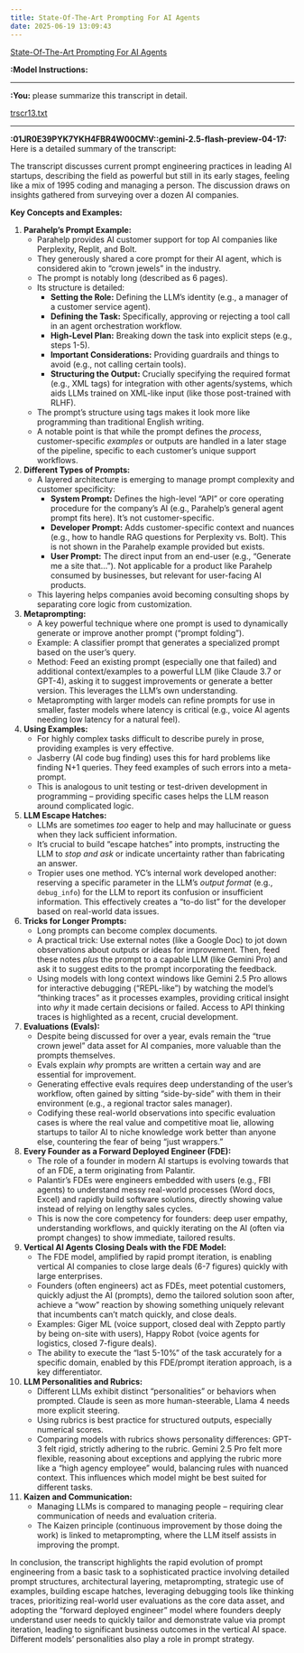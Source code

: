 ```yaml
---
title: State-Of-The-Art Prompting For AI Agents
date: 2025-06-19 13:09:43
---
```



[State-Of-The-Art Prompting For AI Agents](https://www.youtube.com/watch?v=DL82mGde6wo)

**:Model Instructions:** 

  ---

  
**:You:** please summarize this transcript in detail.

[trscr13.txt](/Users/mortenlorenzen/Desktop/trscr13.txt)

---

**:01JR0E39PYK7YKH4FBR4W00CMV::gemini-2.5-flash-preview-04-17:** Here is a detailed summary of the transcript:

The transcript discusses current prompt engineering practices in leading AI startups, describing the field as powerful but still in its early stages, feeling like a mix of 1995 coding and managing a person. The discussion draws on insights gathered from surveying over a dozen AI companies.

**Key Concepts and Examples:**

1.  **Parahelp's Prompt Example:**
    *   Parahelp provides AI customer support for top AI companies like Perplexity, Replit, and Bolt.
    *   They generously shared a core prompt for their AI agent, which is considered akin to "crown jewels" in the industry.
    *   The prompt is notably long (described as 6 pages).
    *   Its structure is detailed:
        *   **Setting the Role:** Defining the LLM's identity (e.g., a manager of a customer service agent).
        *   **Defining the Task:** Specifically, approving or rejecting a tool call in an agent orchestration workflow.
        *   **High-Level Plan:** Breaking down the task into explicit steps (e.g., steps 1-5).
        *   **Important Considerations:** Providing guardrails and things to avoid (e.g., not calling certain tools).
        *   **Structuring the Output:** Crucially specifying the required format (e.g., XML tags) for integration with other agents/systems, which aids LLMs trained on XML-like input (like those post-trained with RLHF).
    *   The prompt's structure using tags makes it look more like programming than traditional English writing.
    *   A notable point is that while the prompt defines the *process*, customer-specific *examples* or outputs are handled in a later stage of the pipeline, specific to each customer's unique support workflows.

2.  **Different Types of Prompts:**
    *   A layered architecture is emerging to manage prompt complexity and customer specificity:
        *   **System Prompt:** Defines the high-level "API" or core operating procedure for the company's AI (e.g., Parahelp's general agent prompt fits here). It's not customer-specific.
        *   **Developer Prompt:** Adds customer-specific context and nuances (e.g., how to handle RAG questions for Perplexity vs. Bolt). This is not shown in the Parahelp example provided but exists.
        *   **User Prompt:** The direct input from an end-user (e.g., "Generate me a site that..."). Not applicable for a product like Parahelp consumed by businesses, but relevant for user-facing AI products.
    *   This layering helps companies avoid becoming consulting shops by separating core logic from customization.

3.  **Metaprompting:**
    *   A key powerful technique where one prompt is used to dynamically generate or improve another prompt ("prompt folding").
    *   Example: A classifier prompt that generates a specialized prompt based on the user's query.
    *   Method: Feed an existing prompt (especially one that failed) and additional context/examples to a powerful LLM (like Claude 3.7 or GPT-4), asking it to suggest improvements or generate a better version. This leverages the LLM's own understanding.
    *   Metaprompting with larger models can refine prompts for use in smaller, faster models where latency is critical (e.g., voice AI agents needing low latency for a natural feel).

4.  **Using Examples:**
    *   For highly complex tasks difficult to describe purely in prose, providing examples is very effective.
    *   Jasberry (AI code bug finding) uses this for hard problems like finding N+1 queries. They feed examples of such errors into a meta-prompt.
    *   This is analogous to unit testing or test-driven development in programming – providing specific cases helps the LLM reason around complicated logic.

5.  **LLM Escape Hatches:**
    *   LLMs are sometimes *too* eager to help and may hallucinate or guess when they lack sufficient information.
    *   It's crucial to build "escape hatches" into prompts, instructing the LLM to *stop and ask* or indicate uncertainty rather than fabricating an answer.
    *   Tropier uses one method. YC's internal work developed another: reserving a specific parameter in the LLM's *output format* (e.g., `debug_info`) for the LLM to report its confusion or insufficient information. This effectively creates a "to-do list" for the developer based on real-world data issues.

6.  **Tricks for Longer Prompts:**
    *   Long prompts can become complex documents.
    *   A practical trick: Use external notes (like a Google Doc) to jot down observations about outputs or ideas for improvement. Then, feed these notes *plus* the prompt to a capable LLM (like Gemini Pro) and ask it to suggest edits to the prompt incorporating the feedback.
    *   Using models with long context windows like Gemini 2.5 Pro allows for interactive debugging ("REPL-like") by watching the model's "thinking traces" as it processes examples, providing critical insight into *why* it made certain decisions or failed. Access to API thinking traces is highlighted as a recent, crucial development.

7.  **Evaluations (Evals):**
    *   Despite being discussed for over a year, evals remain the "true crown jewel" data asset for AI companies, more valuable than the prompts themselves.
    *   Evals explain *why* prompts are written a certain way and are essential for improvement.
    *   Generating effective evals requires deep understanding of the user's workflow, often gained by sitting "side-by-side" with them in their environment (e.g., a regional tractor sales manager).
    *   Codifying these real-world observations into specific evaluation cases is where the real value and competitive moat lie, allowing startups to tailor AI to niche knowledge work better than anyone else, countering the fear of being "just wrappers."

8.  **Every Founder as a Forward Deployed Engineer (FDE):**
    *   The role of a founder in modern AI startups is evolving towards that of an FDE, a term originating from Palantir.
    *   Palantir's FDEs were engineers embedded with users (e.g., FBI agents) to understand messy real-world processes (Word docs, Excel) and rapidly build software solutions, directly showing value instead of relying on lengthy sales cycles.
    *   This is now the core competency for founders: deep user empathy, understanding workflows, and quickly iterating on the AI (often via prompt changes) to show immediate, tailored results.

9.  **Vertical AI Agents Closing Deals with the FDE Model:**
    *   The FDE model, amplified by rapid prompt iteration, is enabling vertical AI companies to close large deals (6-7 figures) quickly with large enterprises.
    *   Founders (often engineers) act as FDEs, meet potential customers, quickly adjust the AI (prompts), demo the tailored solution soon after, achieve a "wow" reaction by showing something uniquely relevant that incumbents can't match quickly, and close deals.
    *   Examples: Giger ML (voice support, closed deal with Zeppto partly by being on-site with users), Happy Robot (voice agents for logistics, closed 7-figure deals).
    *   The ability to execute the "last 5-10%" of the task accurately for a specific domain, enabled by this FDE/prompt iteration approach, is a key differentiator.

10. **LLM Personalities and Rubrics:**
    *   Different LLMs exhibit distinct "personalities" or behaviors when prompted. Claude is seen as more human-steerable, Llama 4 needs more explicit steering.
    *   Using rubrics is best practice for structured outputs, especially numerical scores.
    *   Comparing models with rubrics shows personality differences: GPT-3 felt rigid, strictly adhering to the rubric. Gemini 2.5 Pro felt more flexible, reasoning about exceptions and applying the rubric more like a "high agency employee" would, balancing rules with nuanced context. This influences which model might be best suited for different tasks.

11. **Kaizen and Communication:**
    *   Managing LLMs is compared to managing people – requiring clear communication of needs and evaluation criteria.
    *   The Kaizen principle (continuous improvement by those doing the work) is linked to metaprompting, where the LLM itself assists in improving the prompt.

In conclusion, the transcript highlights the rapid evolution of prompt engineering from a basic task to a sophisticated practice involving detailed prompt structures, architectural layering, metaprompting, strategic use of examples, building escape hatches, leveraging debugging tools like thinking traces, prioritizing real-world user evaluations as the core data asset, and adopting the "forward deployed engineer" model where founders deeply understand user needs to quickly tailor and demonstrate value via prompt iteration, leading to significant business outcomes in the vertical AI space. Different models' personalities also play a role in prompt strategy.


